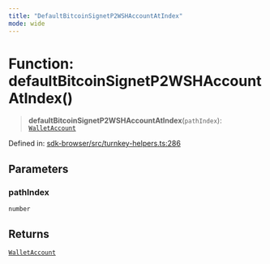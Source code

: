 ```yaml
---
title: "DefaultBitcoinSignetP2WSHAccountAtIndex"
mode: wide
---
```

  
# Function: defaultBitcoinSignetP2WSHAccountAtIndex()

> **defaultBitcoinSignetP2WSHAccountAtIndex**(`pathIndex`): [`WalletAccount`](../WalletAccount/readme)

Defined in: [sdk-browser/src/turnkey-helpers.ts:286](https://github.com/tkhq/sdk/blob/ee72856c3f450731d7501ab05001215768b71500/packages/sdk-browser/src/turnkey-helpers.ts#L286)

## Parameters

### pathIndex

`number`

## Returns

[`WalletAccount`](../WalletAccount/readme)
